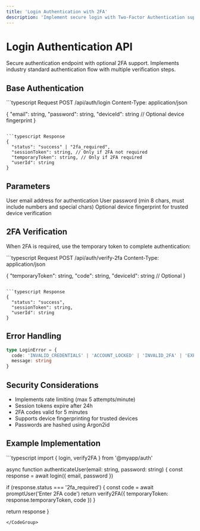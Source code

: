 ```yaml
---
title: 'Login Authentication with 2FA'
description: 'Implement secure login with Two-Factor Authentication support'
---
```


# Login Authentication API

Secure authentication endpoint with optional 2FA support. Implements industry standard authentication flow with multiple verification steps.

## Base Authentication

<CodeGroup>
```typescript Request
POST /api/auth/login
Content-Type: application/json

{
  "email": string,
  "password": string,
  "deviceId": string // Optional device fingerprint
}
```

```typescript Response
{
  "status": "success" | "2fa_required",
  "sessionToken": string, // Only if 2FA not required
  "temporaryToken": string, // Only if 2FA required
  "userId": string
}
```
</CodeGroup>

## Parameters

<ParamField query="email" type="string" required>
  User email address for authentication
</ParamField>

<ParamField query="password" type="string" required>
  User password (min 8 chars, must include numbers and special chars)
</ParamField>

<ParamField query="deviceId" type="string">
  Optional device fingerprint for trusted device verification
</ParamField>

## 2FA Verification

When 2FA is required, use the temporary token to complete authentication:

<CodeGroup>
```typescript Request
POST /api/auth/verify-2fa
Content-Type: application/json

{
  "temporaryToken": string,
  "code": string,
  "deviceId": string // Optional
}
```

```typescript Response
{
  "status": "success",
  "sessionToken": string,
  "userId": string
}
```
</CodeGroup>

## Error Handling

```typescript
type LoginError = {
  code: 'INVALID_CREDENTIALS' | 'ACCOUNT_LOCKED' | 'INVALID_2FA' | 'EXPIRED_TOKEN',
  message: string
}
```

## Security Considerations

- Implements rate limiting (max 5 attempts/minute)
- Session tokens expire after 24h
- 2FA codes valid for 5 minutes
- Supports device fingerprinting for trusted devices
- Passwords are hashed using Argon2id

## Example Implementation

<CodeGroup>
```typescript
import { login, verify2FA } from '@myapp/auth'

async function authenticateUser(email: string, password: string) {
  const response = await login({ email, password })
  
  if (response.status === '2fa_required') {
    const code = await promptUser('Enter 2FA code')
    return verify2FA({
      temporaryToken: response.temporaryToken,
      code
    })
  }
  
  return response
}
```
</CodeGroup>